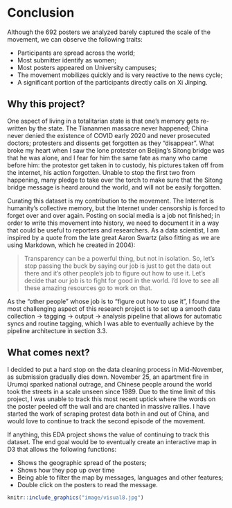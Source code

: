 # Conclusion

Although the 692 posters we analyzed barely captured the scale of the movement, we can observe the following traits:

- Participants are spread across the world;
- Most submitter identify as women;
- Most posters appeared on University campuses;
- The movement mobilizes quickly and is very reactive to the news cycle;
- A significant portion of the participants directly calls on Xi Jinping.

## Why this project?
One aspect of living in a totalitarian state is that one's memory gets re-written by the state. The Tiananmen massacre never happened; China never denied the existence of COVID early 2020 and never prosecuted doctors; protesters and dissents get forgotten as they "disappear". What broke my heart when I saw the lone protester on Beijing's Sitong bridge was that he was alone, and I fear for him the same fate as many who came before him: the protestor get taken in to custody, his pictures taken off from the internet, his action forgotten. Unable to stop the first two from happening, many pledge to take over the torch to make sure that the Sitong bridge message is heard around the world, and will not be easily forgotten.

Curating this dataset is my contribution to the movement. The Internet is humanity's collective memory, but the Internet under censorship is forced to forget over and over again. Posting on social media is a job not finished; in order to write this movement into history, we need to document it in a way that could be useful to reporters and researchers. As a data scientist, I am inspired by a quote from the late great Aaron Swartz (also fitting as we are using Markdown, which he created in 2004): 

>Transparency can be a powerful thing, but not in isolation. So, let’s stop passing the buck by saying our job is just to get the data out there and it’s other people’s job to figure out how to use it. Let’s decide that our job is to fight for good in the world. I’d love to see all these amazing resources go to work on that.

As the "other people" whose job is to "figure out how to use it", I found the most challenging aspect of this research project is to set up a smooth data collection -> tagging -> output -> analysis pipeline that allows for automatic syncs and routine tagging, which I was able to eventually achieve by the pipeline architecture in section 3.3.
 
## What comes next?

I decided to put a hard stop on the data cleaning process in Mid-November, as submission gradually dies down. November 25, an apartment fire in Urumqi sparked national outrage, and Chinese people around the world took the streets in a scale unseen since 1989. Due to the time limit of this project, I was unable to track this most recent uptick where the words on the poster peeled off the wall and are chanted in massive rallies. I have started the work of scraping protest data both in and out of China, and would love to continue to track the second episode of the movement. 

If anything, this EDA project shows the value of continuing to track this dataset. The end goal would be to eventually create an interactive map in D3 that allows the following functions:

- Shows the geographic spread of the posters;
- Shows how they pop up over time
- Being able to filter the map by messages, languages and other features;
- Double click on the posters to read the message.


```r
knitr::include_graphics("image/visual8.jpg")
```





